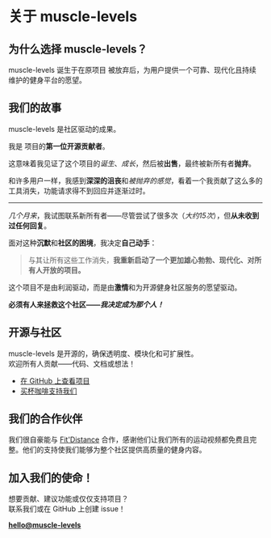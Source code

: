 
# 关于 muscle-levels

## 为什么选择 muscle-levels？

muscle-levels 诞生于在原项目 <WorkoutLol variant="muted" /> 被放弃后，为用户提供一个可靠、现代化且持续维护的健身平台的愿望。

## 我们的故事

muscle-levels 是社区驱动的成果。

我是 <WorkoutLol variant="muted" /> 项目的**第一位开源贡献者**。

这意味着我见证了这个项目的*诞生*、*成长*，然后被**出售**，最终被新所有者**抛弃**。

和许多用户一样，我感到**深深的沮丧**和*被抛弃的感觉*，看着一个我贡献了这么多的工具消失，功能请求得不到回应并逐渐过时。

---

*几个月来*，我试图联系新所有者——尽管尝试了很多次（*大约15次*），但**从未收到过任何回复**。

面对这种**沉默**和**社区的困境**，我决定**自己动手**：

> 与其让所有这些工作消失，**我重新启动了一个更加雄心勃勃、现代化、对所有人开放的项目。**

这个项目不是由利润驱动，而是由**激情**和为开源健身社区服务的愿望驱动。

**必须有人来拯救这个社区——_我决定成为那个人！_**

## 开源与社区

muscle-levels 是开源的，确保透明度、模块化和可扩展性。  
欢迎所有人贡献——代码、文档或想法！

- [在 GitHub 上查看项目](https://github.com/Snouzy/workout-cool)
- [买杯咖啡支持我们](https://ko-fi.com/workoutcool)

## 我们的合作伙伴

我们很自豪能与 [Fit'Distance](https://fitdistance.io) 合作，感谢他们让我们所有的运动视频都免费且完整。他们的支持使我们能够为整个社区提供高质量的健身内容。

## 加入我们的使命！

想要贡献、建议功能或仅仅支持项目？  
联系我们或在 GitHub 上创建 issue！

**[hello@muscle-levels](mailto:hello@muscle-levels)**
